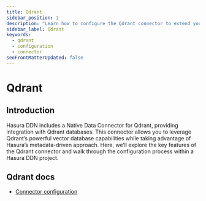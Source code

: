 ```yaml
---
title: Qdrant
sidebar_position: 1
description: "Learn how to configure the Qdrant connector to extend your API's capability."
sidebar_label: Qdrant
keywords:
  - qdrant
  - configuration
  - connector
seoFrontMatterUpdated: false
---
```


# Qdrant

## Introduction

Hasura DDN includes a Native Data Connector for Qdrant, providing integration with Qdrant databases. This connector
allows you to leverage Qdrant’s powerful vector database capabilities while taking advantage of Hasura’s metadata-driven
approach. Here, we’ll explore the key features of the Qdrant connector and walk through the configuration process within
a Hasura DDN project.

## Qdrant docs

- [Connector configuration](/reference/connectors/qdrant/configuration.mdx)
